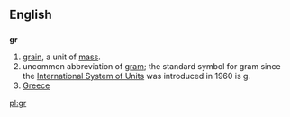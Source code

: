 ==English==

==={{abbreviation}}===
'''gr'''

# [[grain]], a unit of [[mass]].
# uncommon abbreviation of [[gram]]; the standard symbol for gram since the [[International System of Units]] was introduced in 1960 is [[g]].
# [[Greece]]

[[pl:gr]]